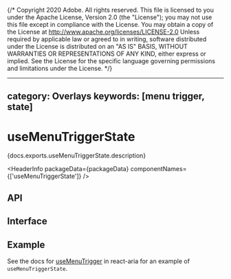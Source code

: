 {/* Copyright 2020 Adobe. All rights reserved.
This file is licensed to you under the Apache License, Version 2.0 (the "License");
you may not use this file except in compliance with the License. You may obtain a copy
of the License at http://www.apache.org/licenses/LICENSE-2.0
Unless required by applicable law or agreed to in writing, software distributed under
the License is distributed on an "AS IS" BASIS, WITHOUT WARRANTIES OR REPRESENTATIONS
OF ANY KIND, either express or implied. See the License for the specific language
governing permissions and limitations under the License. */}



---
category: Overlays
keywords: [menu trigger, state]
---

# useMenuTriggerState

<p>{docs.exports.useMenuTriggerState.description}</p>

<HeaderInfo
  packageData={packageData}
  componentNames={['useMenuTriggerState']} />

## API

<FunctionAPI function={docs.exports.useMenuTriggerState} links={docs.links} />

## Interface

<ClassAPI links={docs.links} class={docs.links[docs.exports.useMenuTriggerState.return.id]} />

## Example

See the docs for [useMenuTrigger](/react-aria/useMenuTrigger.html) in react-aria for an example of `useMenuTriggerState`.

